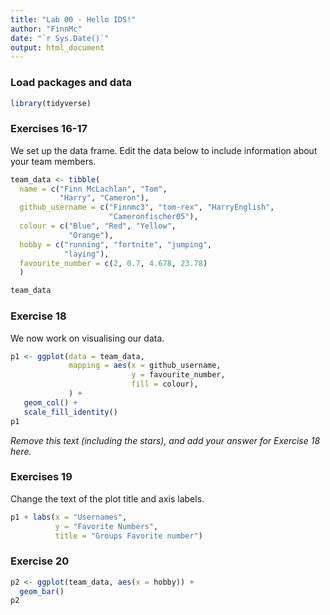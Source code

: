 ```yaml
---
title: "Lab 00 - Hello IDS!"
author: "FinnMc"
date: "`r Sys.Date()`"
output: html_document
---
```


### Load packages and data

```r
library(tidyverse) 
```

### Exercises 16-17

We set up the data frame. Edit the data below to include information about your team members.

```r
team_data <- tibble(
  name = c("Finn McLachlan", "Tom", 
           "Harry", "Cameron"),
  github_username = c("Finnmc3", "tom-rex", "HarryEnglish", 
                      "Cameronfischer05"), 
  colour = c("Blue", "Red", "Yellow", 
             "Orange"),
  hobby = c("running", "fortnite", "jumping", 
            "laying"),
  favourite_number = c(2, 0.7, 4.678, 23.78)
  )

team_data
```

### Exercise 18

We now work on visualising our data. 

```r
p1 <- ggplot(data = team_data, 
             mapping = aes(x = github_username, 
                           y = favourite_number,
                           fill = colour), 
             ) +
   geom_col() +
   scale_fill_identity()
p1
```


*Remove this text (including the stars), and add your answer for Exercise 18 here.*

### Exercises 19

Change the text of the plot title and axis labels.

```r
p1 + labs(x = "Usernames", 
          y = "Favorite Numbers",
          title = "Groups Favorite number")
```

### Exercise 20

```r
p2 <- ggplot(team_data, aes(x = hobby)) +
  geom_bar()
p2
```

